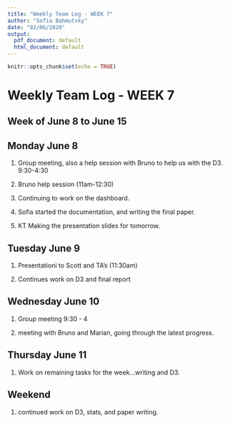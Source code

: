 ```yaml
---
title: "Weekly Team Log - WEEK 7"
author: "Sofia Bahmutsky"
date: "02/06/2020"
output:
  pdf_document: default
  html_document: default
---
```


```r
knitr::opts_chunk$set(echo = TRUE)
```
# Weekly Team Log - WEEK 7

## Week of June 8 to June 15

## Monday June 8

1. Group meeting, also a help session with Bruno to help us with the D3. 9:30-4:30

2. Bruno help session (11am-12:30)

3. Continuing to work on the dashboard.

4. Sofia started the documentation, and writing the final paper.

5. KT Making the presentation slides for tomorrow.


## Tuesday June 9

1. Presentationi to Scott and TA's (11:30am)

2. Continues work on D3 and final report


## Wednesday June 10

1. Group meeting 9:30 - 4

2. meeting with Bruno and Marian, going through the latest progress.


## Thursday June 11

1. Work on remaining tasks for the week...writing and D3.

## Weekend

1. continued work on D3, stats, and paper writing.
